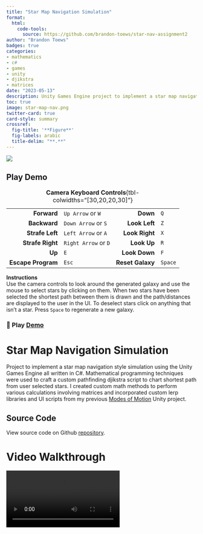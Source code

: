 ```yaml
---
title: "Star Map Navigation Simulation"
format:
  html:
    code-tools:
      source: https://github.com/brandon-toews/star-nav-assignment2
author: "Brandon Toews"
badges: true
categories:
- mathematics
- c#
- games
- unity
- djikstra
- matrices
date: "2023-05-13"
description: Unity Games Engine project to implement a star map navigation style simulation with custom pathfinding script. 
toc: true
image: star-map-nav.png
twitter-card: true
card-style: summary
crossref:
  fig-title: '**Figure**'
  fig-labels: arabic
  title-delim: "**.**"
---
```


![](star-map-nav.png)

::: {.callout-tip collapse="true"}
## Play Demo

|                    |                      |                 |     |
|-------------------:|----------------------|----------------:|-----|
|        **Forward** | `Up Arrow` or `W`    |         **Down** | `Q` |
|       **Backward** | `Down Arrow` or `S`  |    **Look Left** | `Z` |
|    **Strafe Left** | `Left Arrow` or `A`  |   **Look Right** | `X` |
|   **Strafe Right** | `Right Arrow` or `D` |      **Look Up** | `R` |
|             **Up** | `E`                  |    **Look Down** | `F` |
| **Escape Program** | `Esc`                | **Reset Galaxy** |`Space`|

: **Camera Keyboard Controls**{tbl-colwidths="\[30,20,20,30\]"}

**Instructions**\
Use the camera controls to look around the generated galaxy and use the mouse to select stars by clicking on them. When two stars have been selected the shortest path between them is drawn and the path/distances are displayed to the user in the UI. To deselect stars click on anything that isn't a star. Press `Space` to regenerate a new galaxy.

### 🚀 Play [Demo](https://brandon-toews.github.io/star-map-nav.app/)
:::

# Star Map Navigation Simulation

Project to implement a star map navigation style simulation using the Unity Games Engine all written in C#. Mathematical programming techniques were used to craft a custom pathfinding djikstra script to chart shortest path from user selected stars. I created custom math methods to perform various calculations involving matrices and incorporated custom lerp libraries and UI scripts from my previous [Modes of Motion](https://brandon-toews.github.io/portfolio/posts/modes-of-motion/modes-of-motion.html) Unity project.

::: callout-note
## Source Code

View source code on Github [repository](https://github.com/brandon-toews/star-nav-assignment2).
:::

# Video Walkthrough

![](StarMapWalkthrough.mp4){#video-walkthrough}

